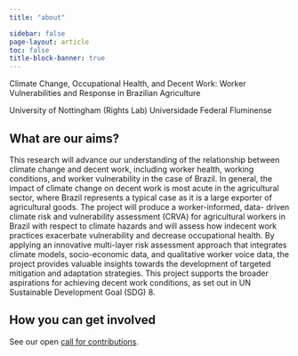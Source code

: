 ```yaml
---
title: "about"

sidebar: false
page-layout: article
toc: false
title-block-banner: true
---
```


Climate Change, Occupational Health, and Decent Work: Worker Vulnerabilities and Response in Brazilian Agriculture

University of Nottingham (Rights Lab)
Universidade Federal Fluminense 

## What are our aims?



This research will advance our understanding of the relationship between climate change and decent work, including worker health, working conditions, and worker vulnerability in the case of Brazil. In general, the impact of climate change on decent work is most acute in the agricultural sector, where Brazil represents a typical case as it is a large exporter of agricultural goods. The project will produce a worker-informed, data- driven climate risk and vulnerability assessment (CRVA) for agricultural workers in Brazil with respect to climate hazards and will assess how indecent work practices exacerbate vulnerability and decrease occupational health. By applying an innovative multi-layer risk assessment approach that integrates climate models, socio-economic data, and qualitative worker voice data, the project provides valuable insights towards the development of targeted mitigation and adaptation strategies. This project supports the broader aspirations for achieving decent work conditions, as set out in UN Sustainable Development Goal (SDG) 8.

## How you can get involved
See our open [call for contributions](contributor-docs/call-for-contributions.qmd).
